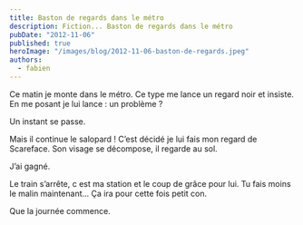 ```yaml
---
title: Baston de regards dans le métro
description: Fiction... Baston de regards dans le métro
pubDate: "2012-11-06"
published: true
heroImage: "/images/blog/2012-11-06-baston-de-regards.jpeg"
authors:
  - fabien
---
```


Ce matin je monte dans le métro.
Ce type me lance un regard noir et insiste.
En me posant je lui lance : un problème ?

Un instant se passe.

Mais il continue le salopard !
C’est décidé je lui fais mon regard de Scareface.
Son visage se décompose, il regarde au sol.

J’ai gagné.

Le train s’arrête, c est ma station et le coup de grâce pour lui.
Tu fais moins le malin maintenant… Ça ira pour cette fois petit con.

Que la journée commence.

